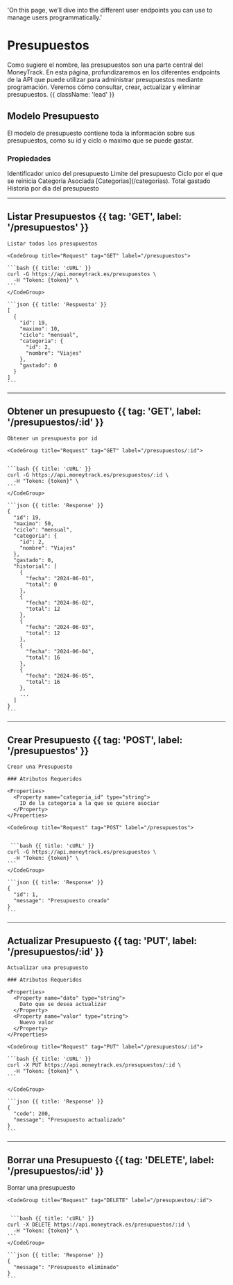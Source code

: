   'On this page, we’ll dive into the different user endpoints you can use to manage users programmatically.'

# Presupuestos

Como sugiere el nombre, las presupuestos son una parte central del MoneyTrack. En esta página, profundizaremos en los diferentes endpoints de la API que puede utilizar para administrar presupuestos mediante programación. Veremos cómo consultar, crear, actualizar y eliminar presupuestos. {{ className: 'lead' }}

## Modelo Presupuesto

El modelo de presupuesto contiene toda la información sobre sus presupuestos, como su id y ciclo o maximo que se puede gastar.

### Propiedades

<Properties>
  <Property name="id" type="int">
    Identificador unico del presupuesto
  </Property>
  <Property name="maximo" type="int">
    Limite del presupuesto
  </Property>
  <Property name="ciclo" type="string">
    Ciclo por el que se reinicia
  </Property>
  <Property name="categoria" type="Categoria">
    Categoria Asociada [Categorias](/categorias).
  </Property>
  <Property name="gastado" type="float">
    Total gastado
  </Property>
  <Property name="historia" type="Object">
    Historia por dia del presupuesto
  </Property>
</Properties>

---

## Listar Presupuestos {{ tag: 'GET', label: '/presupuestos' }}

<Row>
  <Col>

    Listar todos los presupuestos

  </Col>
  <Col sticky>

    <CodeGroup title="Request" tag="GET" label="/presupuestos">

    ```bash {{ title: 'cURL' }}
    curl -G https://api.moneytrack.es/presupuestos \
      -H "Token: {token}" \
    ```
    </CodeGroup>

    ```json {{ title: 'Respuesta' }}
    [
      {
        "id": 19,
        "maximo": 10,
        "ciclo": "mensual",
        "categoria": {
          "id": 2,
          "nombre": "Viajes"
        },
        "gastado": 0
      }
    ]
    ```

  </Col>
</Row>

---

## Obtener un presupuesto {{ tag: 'GET', label: '/presupuestos/:id' }}

<Row>
  <Col>

    Obtener un presupuesto por id

  </Col>
  <Col sticky>

    <CodeGroup title="Request" tag="GET" label="/presupuestos/:id">


    ```bash {{ title: 'cURL' }}
    curl -G https://api.moneytrack.es/presupuestos/:id \
      -H "Token: {token}" \
    ```
    </CodeGroup>

    ```json {{ title: 'Response' }}
    {
      "id": 19,
      "maximo": 50,
      "ciclo": "mensual",
      "categoria": {
        "id": 2,
        "nombre": "Viajes"
      },
      "gastado": 0,
      "historial": [
        {
          "fecha": "2024-06-01",
          "total": 0
        },
        {
          "fecha": "2024-06-02",
          "total": 12
        },
        {
          "fecha": "2024-06-03",
          "total": 12
        },
        {
          "fecha": "2024-06-04",
          "total": 16
        },
        {
          "fecha": "2024-06-05",
          "total": 16
        },
        ...
      ]
    }
    ```

  </Col>
</Row>


---

## Crear Presupuesto {{ tag: 'POST', label: '/presupuestos' }}

<Row>
  <Col>

    Crear una Presupuesto

    ### Atributos Requeridos

    <Properties>
      <Property name="categoria_id" type="string">
        ID de la categoria a la que se quiere asociar
      </Property>
    </Properties>

  </Col>
  <Col sticky>

    <CodeGroup title="Request" tag="POST" label="/presupuestos">


     ```bash {{ title: 'cURL' }}
    curl -G https://api.moneytrack.es/presupuestos \
      -H "Token: {token}" \
    ```
    </CodeGroup>

    ```json {{ title: 'Response' }}
    {
      "id": 1,
      "message": "Presupuesto creado"
    }
    ```

  </Col>
</Row>

---

## Actualizar Presupuesto {{ tag: 'PUT', label: '/presupuestos/:id' }}

<Row>
  <Col>

    Actualizar una presupuesto

    ### Atributos Requeridos

    <Properties>
      <Property name="dato" type="string">
        Dato que se desea actualizar
      </Property>
      <Property name="valor" type="string">
        Nuevo valor
      </Property>
    </Properties>

  </Col>
  <Col sticky>

    <CodeGroup title="Request" tag="PUT" label="/presupuestos/:id">

    ```bash {{ title: 'cURL' }}
    curl -X PUT https://api.moneytrack.es/presupuestos/:id \
      -H "Token: {token}" \
    ```

    </CodeGroup>

    ```json {{ title: 'Response' }}
    {
      "code": 200,
      "message": "Presupuesto actualizado"
    }
    ```

  </Col>
</Row>

---

## Borrar una Presupuesto {{ tag: 'DELETE', label: '/presupuestos/:id' }}

<Row>
  <Col>
    Borrar una presupuesto
  </Col>
  <Col sticky>

    <CodeGroup title="Request" tag="DELETE" label="/presupuestos/:id">


     ```bash {{ title: 'cURL' }}
    curl -X DELETE https://api.moneytrack.es/presupuestos/:id \
      -H "Token: {token}" \
    ```
    </CodeGroup>

    ```json {{ title: 'Response' }}
    {
      "message": "Presupuesto eliminado"
    }
    ```

  </Col>
</Row>

